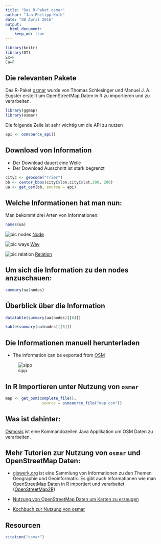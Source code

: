 ```yaml
---
title: "Das R-Paket osmar"
author: "Jan-Philipp Kolb"
date: "08 April 2016"
output:
  html_document:
    keep_md: true
---
```


```r
library(knitr)
library(DT)
Ex=F
Ca=F
```


## Die relevanten Pakete

Das R-Paket [osmar](https://cran.r-project.org/web/packages/osmar/index.html) wurde von Thomas Schlesinger und Manuel J. A. Eugster erstellt um OpenStreetMap Daten in R zu importieren und zu verarbeiten. 

```r
library(ggmap)
library(osmar)
```

Die folgende Zeile ist sehr wichtig um die API zu nutzen
```r
api <- osmsource_api()
```

## Download von Information

- Der Download dauert eine Weile
- Der Download Ausschnitt ist stark begrenzt

```r
cityC <- geocode("Trier")
bb <- center_bbox(cityC$lon,cityC$lat,200, 200)
ua <- get_osm(bb, source = api)
```

## Welche Informationen hat man nun:

Man bekommt drei Arten von Informationen:

```r
names(ua)
```

![pic nodes](http://wiki.openstreetmap.org/w/images/thumb/7/76/Osm_element_node.svg/30px-Osm_element_node.svg.png) [Node](http://wiki.openstreetmap.org/wiki/Elements#Node)

![pic ways](http://wiki.openstreetmap.org/w/images/thumb/e/ee/Osm_element_way.svg/30px-Osm_element_way.svg.png) [Way](http://wiki.openstreetmap.org/wiki/Elements#Way)

![pic relation](http://wiki.openstreetmap.org/w/images/thumb/4/48/Osm_element_relation.svg/30px-Osm_element_relation.svg.png) [Relation](http://wiki.openstreetmap.org/wiki/Relation)


## Um sich die Information zu den nodes anzuschauen:

```r
summary(ua$nodes)
```

## Überblick über die Information

```r
datatable(summary(ua$nodes)[[6]])
```

```r
kable(summary(ua$nodes)[[6]])
```


## Die Informationen manuell herunterladen

- The information can be exported from [OSM](https://www.openstreetmap.org/export)

![sipp](https://raw.githubusercontent.com/Japhilko/GeoData/master/data/figure/Sippersfeld.png)


## In R Importieren unter Nutzung von `osmar`

```r
map <- get_osm(complete_file(), 
                source = osmsource_file("map.osm"))
```


## Was ist dahinter:

[Osmosis](http://wiki.openstreetmap.org/wiki/Osmosis/Detailed_Usage_0.44#--tag-filter_.28--tf.29) ist eine Kommandozeilen Java Applikation um OSM Daten zu verarbeiten.

## Mehr Tutorien zur Nutzung von `osmar` und OpenStreetMap Daten:

- [giswerk.org](http://giswerk.org/)
ist eine Sammlung von Informationen zu den Themen Geographie und Geoinformatik. Es gibt auch Informationen wie man OpenStreetMap Daten in R importiert und verarbeitet ([OpenStreetMap2R ](http://giswerk.org/doku.php?id=r:r-tutorials:packages:osmar#things_of_further_interest))

- [Nutzung von OpenStreetMap Daten um Karten zu erzeugen](https://github.com/Robinlovelace/osm-tutorial/blob/master/osm.Rmd)


- [Kochbuch zur Nutzung von osmar](http://generalcookbook.blogspot.de/2013/08/application-of-openstreetmap-data-in.html?view=classic)

## Resourcen

```r
citation("osmar")
```


